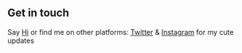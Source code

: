 ## Get in touch

Say [Hi](mailto:aganvee.varun@gmail.com) or find me on other platforms: [Twitter](https://twitter.com/aganvee_v) & [Instagram](https://www.instagram.com/aganvee/) for my cute updates
